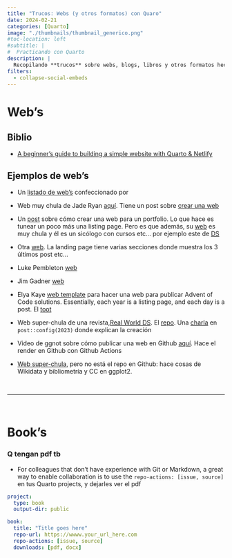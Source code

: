 ```yaml
---
title: "Trucos: Webs (y otros formatos) con Quaro"
date: 2024-02-21
categories: [Quarto]
image: "./thumbnails/thumbnail_generico.png"
#toc-location: left
#subtitle: | 
#  Practicando con Quarto
description: |
  Recopilando **trucos** sobre webs, blogs, libros y otros formatos hechos con Quarto
filters:
  - collapse-social-embeds
---
```



# Web's

## Biblio

- [A beginner’s guide to building a simple website with Quarto & Netlify](https://jadeyryan.com/blog/2024-02-19_beginner-quarto-netlify/)



## Ejemplos de web's

- Un [listado de web's](https://qmdclub.com/) confeccionado por

- Web muy chula de Jade Ryan [aquí](https://jadeyryan.com/blog/2024-01-22_package-review/). Tiene un post sobre [crear una web](https://jadeyryan.com/blog/2024-02-19_beginner-quarto-netlify/)

- Un [post](https://www.crumplab.com/blog/662_quarto_portfolio/) sobre cómo crear una web para un portfolio. Lo que hace es tunear un poco más una listing page. Pero es que además, su [web](https://www.crumplab.com/) es muy chula y él es un sicólogo con cursos etc... por ejemplo este de [DS](https://www.crumplab.com/psyc3470/)

- Otra [web](https://www.r4photobiology.info/). La landing page tiene varias secciones donde muestra los 3 últimos post etc...


- Luke Pembleton [web](https://lpembleton.rbind.io/)

- Jim Gadner [web](https://jimgar.github.io/)

- Elya Kaye [web template](https://ellakaye.github.io/advent-of-code-website-template/) para hacer una web para publicar Advent of Code solutions. Essentially, each year is a listing page, and each day is a post. El [toot](https://fosstodon.org/@ellakaye/111495933386039967)


- Web super-chula de una revista,[Real World DS](https://realworlddatascience.net/). El [repo](https://github.com/realworlddatascience/realworlddatascience.github.io). Una [charla](https://github.com/realworlddatascience/realworlddatascience.github.io) en `post::config(2023)` donde explican la creación

- Video de ggnot sobre cómo publicar una web en Github [aquí](https://www.youtube.com/watch?v=DDQO_3R-q74). Hace el render en Github con Github Actions


- [Web super-chula](https://dwayzer.netlify.app/), pero no está el repo en Github: hace cosas de Wikidata y bibliometría y CC en ggplot2.

<br>

---------------------

<br>


# Book's

###  Q tengan pdf tb

- For colleagues that don't have experience with Git or Markdown, a great way to enable collaboration is to use the `repo-actions: [issue, source]` en tus Quarto projects, y dejarles ver el pdf

```yaml
project:
  type: book
  output-dir: public

book:
  title: "Title goes here"
  repo-url: https://wwww.your_url_here.com
  repo-actions: [issue, source]
  downloads: [pdf, docx]
```

